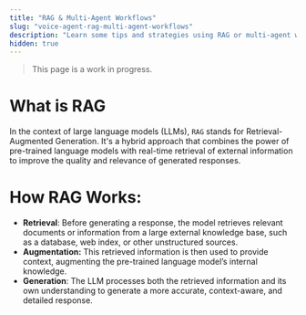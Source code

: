 ```yaml
---
title: "RAG & Multi-Agent Workflows"
slug: "voice-agent-rag-multi-agent-workflows"
description: "Learn some tips and strategies using RAG or multi-agent workflows with your Voice Agent."
hidden: true
---
```


> This page is a work in progress.

# What is RAG

In the context of large language models (LLMs), `RAG` stands for Retrieval-Augmented Generation. It's a hybrid approach that combines the power of pre-trained language models with real-time retrieval of external information to improve the quality and relevance of generated responses.

# How RAG Works:

- **Retrieval**: Before generating a response, the model retrieves relevant documents or information from a large external knowledge base, such as a database, web index, or other unstructured sources.
- **Augmentation:** This retrieved information is then used to provide context, augmenting the pre-trained language model’s internal knowledge.
- **Generation**: The LLM processes both the retrieved information and its own understanding to generate a more accurate, context-aware, and detailed response.